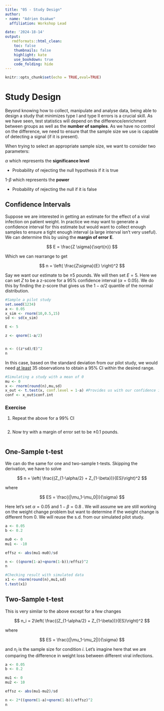 ---
title: "05 - Study Design"
author: 
- name: "Adrien Osakwe"
  affiliation: Workshop Lead

date: '2024-18-14'
output:
   rmdformats::html_clean:
    toc: false
    thumbnails: false
    highlight: kate
    use_bookdown: true
    code_folding: hide
---

```{r, include=FALSE}
knitr::opts_chunk$set(echo = TRUE,eval=TRUE)
```

# Study Design

Beyond knowing how to collect, manipulate and analyse data, being able to design a study that minimizes type I and type II errors is a crucial skill. As we have seen, test statistics will depend on the difference/enrichment between groups as well as the **number of samples**. As we have no control on the difference, we need to ensure that the sample size we use is capable of detecting a signal (if it is present).

When trying to select an appropriate sample size, we want to consider two parameters:

$\alpha$ which represents the **significance level**

-   Probability of rejecting the null hypothesis if it is true

1-$\beta$ which represents the **power**

-   Probability of rejecting the null if it is false

## Confidence Intervals

Suppose we are interested in getting an estimate for the effect of a viral infection on patient weight. In practice we may want to generate a confidence interval for this estimate but would want to collect enough samples to ensure a tight enough interval (a large interval isn't very useful). We can determine this by using the **margin of error** **E**.

$$
E = \frac{Z \sigma}{\sqrt{n}}
$$

Which we can rearrange to get

$$
n = \left( \frac{Z\sigma}{E} \right)^2
$$

Say we want our estimate to be $\pm 5$ pounds. We will then set $E = 5$. Here we can set $Z$ to be a z-score for a 95% confidence interval ($\alpha = 0.05$). We do this by finding the z-score that gives us the $1-\alpha/2$ quantile of the normal distribution.

```{r}
#Sample a pilot study
set.seed(1234)
a <- 0.05
x_sim <- rnorm(10,0.5,15)
sd <- sd(x_sim)

E <- 5

z <- qnorm(1-a/2)


n <- ((z*sd)/E)^2
n
```

In this case, based on the standard deviation from our pilot study, we would need [at least]{.underline} 35 observations to obtain a 95% CI within the desired range.

```{r}
#Simulating a study with a mean of 0
mu <- 0
x <- rnorm(round(n),mu,sd)
x_out <- t.test(x, conf.level = 1-a) #Provides us with our confidence interval
conf <- x_out$conf.int

```

### Exercise

1)  Repeat the above for a 99% CI

```{r}

```

2)  Now try with a margin of error set to be $\pm 0.1$ pounds.

```{r}

```

## One-Sample t-test

We can do the same for one and two-sample t-tests. Skipping the derivation, we have to solve

$$
n = \left( \frac{(Z_{1-\alpha/2} + Z_{1-\beta})}{ES}\right)^2
$$

where

$$
ES = \frac{(|\mu_1-\mu_0|)}{\sigma}
$$

Here let's set $\alpha = 0.05%$ and $1-\beta = 0.8$ . We will assume we are still working on the weight change problem but want to determine if the weight change is different from 0. We will reuse the s.d. from our simulated pilot study.

```{r}
a <- 0.05
b <- 0.2

mu0 <- 0
mu1 <- -10

effsz <- abs(mu1-mu0)/sd

n <- ((qnorm(1-a)+qnorm(1-b))/effsz)^2
n

```

```{r}
#Checking result with simulated data
x1 <- rnorm(round(n),mu1,sd)
t.test(x1)
```

## Two-Sample t-test

This is very similar to the above except for a few changes

$$
n_i = 2\left( \frac{(Z_{1-\alpha/2} + Z_{1-\beta})}{ES}\right)^2
$$

where

$$
ES = \frac{(|\mu_1-\mu_2|)}{\sigma}
$$

and $n_i$ is the sample size for condition $i$. Let's imagine here that we are comparing the difference in weight loss between different viral infections.

```{r}
a <- 0.05
b <- 0.2

mu1 <- 0
mu2 <- 10

effsz <- abs(mu1-mu2)/sd

n <- 2*((qnorm(1-a)+qnorm(1-b))/effsz)^2
n

```
